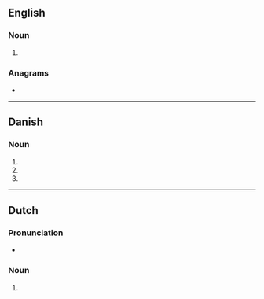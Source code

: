 {{also|emails|Emails|e-mails'|E-Mails}}
==English==

===Noun===
{{head|en|noun form}}

# {{plural of|en|e-mail}}

===Anagrams===
* {{anagrams|en|a=aeilms|Lamies|Maisel|Misael|Salemi|Sliema|mesail|mesial|samiel}}

----

==Danish==

===Noun===
{{head|da|noun form|g=c}}

# {{inflection of|da|e-mail||indef|gen|s}}
# {{indefinite plural of|da|e-mail}}
# {{inflection of|da|e-mail||indef|gen|p}}

----

==Dutch==

===Pronunciation===
* {{audio|nl|Nl-e-mails.ogg|Audio}}

===Noun===
{{head|nl|noun form}}

# {{nl-noun form of|pl|e-mail}}